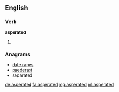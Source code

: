 ==English==

===Verb===
'''asperated'''

# {{past of|asperate}}

===Anagrams===
* [[date rapes#English|date rapes]]
* [[paederast#English|paederast]]
* [[separated#English|separated]]

[[de:asperated]]
[[fa:asperated]]
[[mg:asperated]]
[[ml:asperated]]